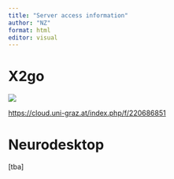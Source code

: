 ---
title: "Server access information"
author: "NZ"
format: html
editor: visual
---

# X2go

![](images/clipboard-2910869127.png)

<https://cloud.uni-graz.at/index.php/f/220686851>

# Neurodesktop

\[tba\]

# 

